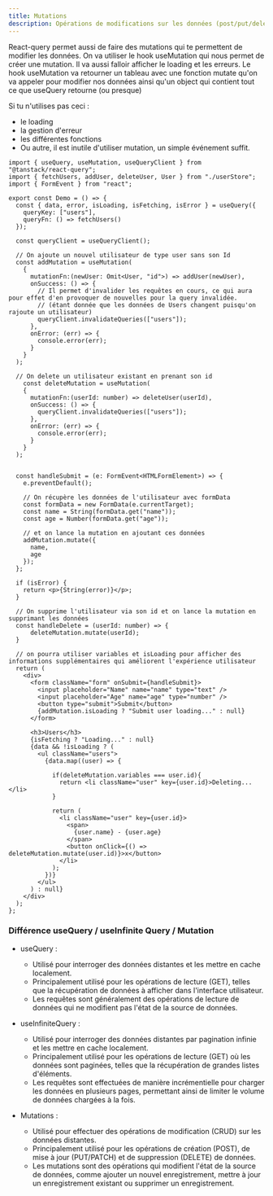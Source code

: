 ```yaml
---
title: Mutations
description: Opérations de modifications sur les données (post/put/delete)
---
```


React-query permet aussi de faire des mutations qui te permettent de modifier les données.
On va utiliser le hook useMutation qui nous permet de créer une mutation. Il va aussi falloir afficher le loading et les erreurs.
Le hook useMutation va retourner un tableau avec une fonction mutate qu'on va appeler pour modifier nos données ainsi qu'un object qui contient tout ce que useQuery retourne (ou presque)

Si tu n'utilises pas ceci :

- le loading
- la gestion d'erreur
- les différentes fonctions
- Ou autre, il est inutile d'utiliser mutation, un simple événement suffit.

```tsx
import { useQuery, useMutation, useQueryClient } from "@tanstack/react-query";
import { fetchUsers, addUser, deleteUser, User } from "./userStore";
import { FormEvent } from "react";

export const Demo = () => {
  const { data, error, isLoading, isFetching, isError } = useQuery({
    queryKey: ["users"],
    queryFn: () => fetchUsers()
  });

  const queryClient = useQueryClient();

  // On ajoute un nouvel utilisateur de type user sans son Id  
  const addMutation = useMutation(
    {
      mutationFn:(newUser: Omit<User, "id">) => addUser(newUser),
      onSuccess: () => {
        // Il permet d'invalider les requêtes en cours, ce qui aura pour effet d'en provoquer de nouvelles pour la query invalidée.
        // (étant donnée que les données de Users changent puisqu'on rajoute un utilisateur)
        queryClient.invalidateQueries(["users"]);
      },
      onError: (err) => {
        console.error(err);
      }
    }
  );

  // On delete un utilisateur existant en prenant son id
    const deleteMutation = useMutation(
    {
      mutationFn:(userId: number) => deleteUser(userId),
      onSuccess: () => {
        queryClient.invalidateQueries(["users"]);
      },
      onError: (err) => {
        console.error(err);
      }
    }
  );


  const handleSubmit = (e: FormEvent<HTMLFormElement>) => {
    e.preventDefault();

    // On récupère les données de l'utilisateur avec formData
    const formData = new FormData(e.currentTarget);
    const name = String(formData.get("name"));
    const age = Number(formData.get("age"));

    // et on lance la mutation en ajoutant ces données
    addMutation.mutate({
      name,
      age
    });
  };

  if (isError) {
    return <p>{String(error)}</p>;
  }

  // On supprime l'utilisateur via son id et on lance la mutation en supprimant les données
  const handleDelete = (userId: number) => {
      deleteMutation.mutate(userId);
  }

  // on pourra utiliser variables et isLoading pour afficher des informations supplémentaires qui améliorent l'expérience utilisateur
  return (
    <div>
      <form className="form" onSubmit={handleSubmit}>
        <input placeholder="Name" name="name" type="text" />
        <input placeholder="Age" name="age" type="number" />
        <button type="submit">Submit</button>
        {addMutation.isLoading ? "Submit user loading..." : null} 
      </form>

      <h3>Users</h3>
      {isFetching ? "Loading..." : null}
      {data && !isLoading ? (
        <ul className="users">
          {data.map((user) => {

            if(deleteMutation.variables === user.id){
              return <li className="user" key={user.id}>Deleting...</li>
            }
          
            return (
              <li className="user" key={user.id}>
                <span>
                  {user.name} - {user.age}
                </span>
                <button onClick={() => deleteMutation.mutate(user.id)}>x</button>
              </li>
            );
          })}
        </ul>
      ) : null}
    </div>
  );
};
```

### Différence useQuery / useInfinite Query / Mutation

- useQuery :

    - Utilisé pour interroger des données distantes et les mettre en cache localement.
    - Principalement utilisé pour les opérations de lecture (GET), telles que la récupération de données à afficher dans l'interface utilisateur.
    - Les requêtes sont généralement des opérations de lecture de données qui ne modifient pas l'état de la source de données.

- useInfiniteQuery :

    - Utilisé pour interroger des données distantes par pagination infinie et les mettre en cache localement.
    - Principalement utilisé pour les opérations de lecture (GET) où les données sont paginées, telles que la récupération de grandes listes d'éléments.
    - Les requêtes sont effectuées de manière incrémentielle pour charger les données en plusieurs pages, permettant ainsi de limiter le volume de données chargées à la fois.

- Mutations :

    - Utilisé pour effectuer des opérations de modification (CRUD) sur les données distantes.
    - Principalement utilisé pour les opérations de création (POST), de mise à jour (PUT/PATCH) et de suppression (DELETE) de données.
    - Les mutations sont des opérations qui modifient l'état de la source de données, comme ajouter un nouvel enregistrement, mettre à jour un enregistrement existant ou supprimer un enregistrement.